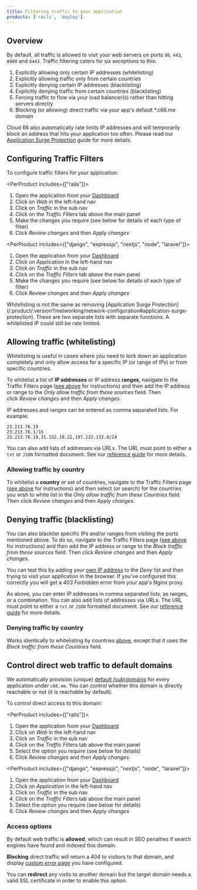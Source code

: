 ```yaml
---
title: Filtering traffic to your application
products: ['rails', 'deploy']
---
```


## Overview

By default, all traffic is allowed to visit your web servers on ports `80`, `443`, `8080` and `8443`. Traffic filtering caters for six exceptions to this:

1. Explicitly allowing only certain IP addresses (whitelisting)
2. Explicitly allowing traffic only from certain countries
3. Explicitly denying certain IP addresses (blacklisting)
4. Explicitly denying traffic from certain countries (blacklisting)
5. Forcing traffic to flow via your load balancer(s) rather than hitting servers directly
6. Blocking (or allowing) direct traffic via your app's default *.c66.me domain

Cloud 66 also automatically rate limits IP addresses and will temporarily block an address that hits your application too often. Please read our [Application Surge Protection](/:product/:version?/networking/network-configuration#application-surge-protection) guide for more details.

## Configuring Traffic Filters

To configure traffic filters for your application:

<PerProduct includes={["rails"]}>
1. Open the application from your [Dashboard](https://app.cloud66.com/dashboard)
2. Click on *Web* in the left-hand nav
3. Click on *Traffic* in the sub nav
4. Click on the *Traffic Filters* tab above the main panel
5. Make the changes you require (see below for details of each type of filter)
6. Click *Review changes* and then *Apply changes*
</PerProduct>

<PerProduct includes={["django", "expressjs", "nextjs", "node", "laravel"]}>
1. Open the application from your [Dashboard](https://app.cloud66.com/dashboard)
2. Click on *Application* in the left-hand nav
3. Click on *Traffic* in the sub nav
4. Click on the *Traffic Filters* tab above the main panel
5. Make the changes you require (see below for details of each type of filter)
6. Click *Review changes* and then *Apply changes*
</PerProduct>

<Callout type="info" title="Whitelisting vs Surge Protection">
Whitelisting is not the same as removing [Application Surge Protection](/:product/:version?/networking/network-configuration#application-surge-protection). These are two separate lists with separate functions. A whitelisted IP could still be rate limited.
</Callout>

## Allowing traffic (whitelisting)

Whitelisting is useful in cases where you need to lock down an application completely and only allow access for a specific IP (or range of IPs) or from specific countries. 

To whitelist a list of **IP addresses** or IP address **ranges**, navigate to the Traffic Filters page ([see above](#configuring-traffic-filters) for instructions) and then add the IP address or range to the *Only allow traffic from these sources* field. Then click *Review changes* and then *Apply changes*.

IP addresses and ranges can be entered as comma separated lists. For example:

```shell
23.213.76.19
23.213.76.1/16
23.213.76.19,31.152.18.22,197.222.132.0/24
```

You can also add lists of addresses via URLs. The URL must point to either a `txt` or `JSON` formatted document. See our [reference guide](/:product/:version?/networking/network-configuration#traffic-filters) for more details. 

### Allowing traffic by country

To whitelist a **country** or set of countries, navigate to the Traffic Filters page ([see above](#configuring-traffic-filters) for instructions) and then select (or search) for the countries you wish to white list in the *Only allow traffic from these Countries* field. Then click *Review changes* and then *Apply changes*.

## Denying traffic (blacklisting)

You can also blacklist specific IPs and/or ranges from visiting the ports mentioned above. To do so, navigate to the Traffic Filters page ([see above](#configuring-traffic-filters) for instructions) and then add the IP address or range to the *Block traffic from these sources* field. Then click *Review changes* and then *Apply changes*.

You can test this by adding your [own IP address](https://whatsmyip.com/) to the *Deny* list and then trying to visit your application in the browser. If you've configured this correctly you will get a *403 Forbidden* error from your app's Nginx proxy. 

As above, you can enter IP addresses in comma separated lists, as ranges, or a combination. You can also add lists of addresses via URLs. The URL must point to either a `txt` or `JSON` formatted document. See our [reference guide](/:product/:version?/networking/network-configuration#traffic-filters) for more details. 

### Denying traffic by country

Works identically to whitelisting by countries [above](#whitelisting-by-country), except that it uses the *Block traffic from these Countries* field.

## Control direct web traffic to default domains

We automatically provision (unique) [default (sub)domains](/:product/:version?/networking/configure-dns#cloud-66-hostnames) for every application under `c66.me`. You can control whether this domain is directly reachable or not (it is reachable by default).

To control direct access to this domain: 

<PerProduct includes={["rails"]}>
1. Open the application from your [Dashboard](https://app.cloud66.com/dashboard)
2. Click on *Web* in the left-hand nav
3. Click on *Traffic* in the sub nav
4. Click on the *Traffic Filters* tab above the main panel
5. Select the option you require (see below for details)
6. Click *Review changes* and then *Apply changes*
</PerProduct>

<PerProduct includes={["django", "expressjs", "nextjs", "node", "laravel"]}>
1. Open the application from your [Dashboard](https://app.cloud66.com/dashboard)
2. Click on *Application* in the left-hand nav
3. Click on *Traffic* in the sub nav
4. Click on the *Traffic Filters* tab above the main panel
5. Select the option you require (see below for details)
6. Click *Review changes* and then *Apply changes*
</PerProduct>

### Access options

By default web traffic is **allowed**, which can result in SEO penalties if search engines have found and indexed this domain.

**Blocking** direct traffic will return a 404 to visitors to that domain, and display [custom error page](/:product/:version?/servers/nginx#customizing-nginx-configurations) you have configured. 

You can **redirect** any visits to another domain but the target domain needs a valid SSL certificate in order to enable this option.




